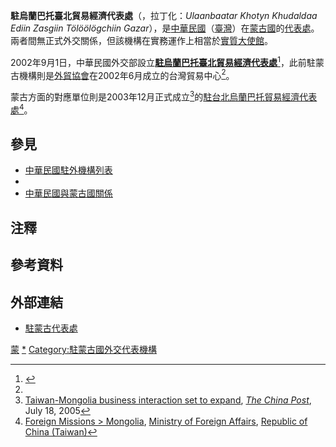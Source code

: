 {{infobox Organization
|name             = 駐烏蘭巴托台北貿易經濟代表處
|native_name      = {{lang|mn|Төлөөлөгчийн Газрын Танилцуулга}}
|image            = 
|size             = 
|formation        = {{Start date|2002|09|01}}
|type             = [[台北经济文化代表处|驻外代表处]]{{Small|（[[实质大使馆|实质大使馆]]）}}
|status           = 
|registration_id  = 
|leader_title     = 代表
|leader_name      = [[羅靜如|羅靜如]] {{Small|公使}}{{noteTag|2012年9月，中華民國外交部為統一駐外人員內部職稱，明定大使館、代表處設大使、公使，代表處對外仍稱代表、副代表；辦事處設總領事、副總領事，對外仍稱處長、副處長。<ref>{{Cite web |url = https://tw.news.yahoo.com/%E7%B5%B1-%E5%90%8D%E7%A8%B1-%E4%BB%A3%E8%A1%A8%E5%B0%8D%E5%85%A7%E7%A8%B1%E5%A4%A7%E4%BD%BF-133312149.html |author = 陳培煌 |date = 2012-08-31 |title = 統一名稱 代表對內稱大使 |publisher = [[Yahoo!奇摩|Yahoo!奇摩]]引用[[中央通訊社|中央通訊社]]}}</ref><br>代表處館長為特任或簡任第十三職等至第十四職等者任大使銜代表、簡任第十二職等至第十三職等者任公使銜代表；辦事處長為簡任第十二職等任總領事銜處長。<ref>{{Cite web |url = https://law.moj.gov.tw/LawClass/LawAll.aspx?PCode=E0000017 |date = 2018-06-13 |title = 駐外機構組織通則 |publisher = 全國法規資料庫}}</ref>}}
|leader_title2    = 
|leader_name2     = 
|headquarters     = {{MNG}}[[烏蘭巴托|烏蘭巴托]]
|num_members      = 
|region_served    = {{MNG}}
|parent_organization = {{MOFA}}
|website          = {{URL|http://www.roc-taiwan.org/mn/}}
}}
'''駐烏蘭巴托臺北貿易經濟代表處'''（{{lang-mn|Төлөөлөгчийн Газрын Танилцуулга}}，拉丁化：''Ulaanbaatar Khotyn Khudaldaa Ediin Zasgiin Tölöölögchiin Gazar''），是[[中華民國|中華民國]]（[[臺灣|臺灣]]）在[[蒙古國|蒙古國]]的[[臺北經濟文化代表處|代表處]]。兩者間無正式外交關係，但該機構在實務運作上相當於[[實質大使館|實質大使館]]。

2002年9月1日，中華民國外交部設立'''[[駐烏蘭巴托臺北貿易經濟代表處|駐烏蘭巴托臺北貿易經濟代表處]]'''<ref>{{Cite web |url = http://www.mofa.gov.tw/OverseasOffice_Content.aspx?n=6357834932B83C83&sms=5A961ED2E4BA25E8&s=1EA96E4785E6838F&os=D04C74553DB60CAD |title = 駐外館處 |publisher = [[中華民國外交部|中華民國外交部]]}}</ref>，此前駐蒙古機構則是[[外貿協會|外貿協會]]在2002年6月成立的台灣貿易中心<ref name="The China Post"></ref>。

蒙古方面的對應單位則是2003年12月正式成立<ref name="The China Post">[http://www.chinapost.com.tw/business/asia/2005/07/18/65504/Taiwan-Mongolia-business.htm Taiwan-Mongolia business interaction set to expand], ''[[The_China_Post|The China Post]]'', July 18, 2005</ref>的[[駐台北烏蘭巴托貿易經濟代表處|駐台北烏蘭巴托貿易經濟代表處]]<ref>[http://www.mofa.gov.tw/EnMobile/OfficesInROC_NoDiplomatic_Detail.aspx?s=3DE11E74CBD6C44E Foreign Missions > Mongolia], [[中華民國外交部|Ministry of Foreign Affairs]], [[中華民國（台灣）|Republic of China (Taiwan)]]</ref>。

==參見==
* [[中華民國駐外機構列表|中華民國駐外機構列表]] 
* {{tsl|en|List of diplomatic missions in Mongolia|駐蒙古外交機構列表}}
* [[中華民國與蒙古國關係|中華民國與蒙古國關係]]

==注釋==
{{notefoot}}

==參考資料==
{{reflist}}

==外部連結==
*[https://www.roc-taiwan.org/mn/ 駐蒙古代表處]

{{中華民國駐外機構}}

[[Category:中華民國駐外實質大使館|蒙]]
[[Category:中華民國與蒙古國關係|*]]
[[Category:駐蒙古國外交代表機構|Category:駐蒙古國外交代表機構]]